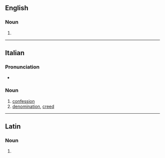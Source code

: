 ==English==

===Noun===
{{en-noun}}

# {{obsolete form of|confession|lang=en}}

----

==Italian==

===Pronunciation===
* {{audio|It-confessione.ogg|audio|lang=it}}

===Noun===
{{it-noun|f}}

# [[confession]]
# [[denomination]], [[creed]]

----

==Latin==

===Noun===
{{la-noun-form|cōnfessiōne}}

# {{inflection of|cōnfessiō||abl|s|lang=la}}